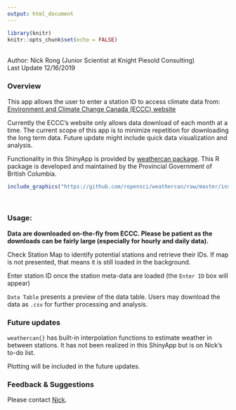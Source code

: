```yaml
---
output: html_document
---
```


```r
library(knitr)
knitr::opts_chunk$set(echo = FALSE)
```
<br/>
Author: Nick Rong (Junior Scientist at Knight Piesold Consulting) <br/>
Last Update 12/16/2019

### Overview
This app allows the user to enter a station ID to access climate data from:
[Environment and Climate Change Canada (ECCC) website](https://climate.weather.gc.ca/historical_data/search_historic_data_e.html)
<br/>

Currently the ECCC's website only allows data download of each month at a time. The current scope of this app is to minimize repetition for downloading the long term data. Future update might include quick data visualization and analysis.
<br/>

Functionality in this ShinyApp is provided by [weathercan package](https://github.com/ropensci/weathercan). This R package is developed and maintained by the Provincial Government of British Columbia.
<br/>
```r
include_graphics("https://github.com/ropensci/weathercan/raw/master/inst/assets/weathercan_logo.png")
```
<br/>


### Usage:

**Data are downloaded on-the-fly from ECCC. Please be patient as the downloads can be fairly large (especially for hourly and daily data).**

Check Station Map to identify potential stations and retrieve their IDs. If map is not presented, that means it is still loaded in the background.

Enter station ID once the station meta-data are loaded (the `Enter ID` box will appear)

`Data Table` presents a preview of the data table. Users may download the data as `.csv` for further processing and analysis.
<br/>

### Future updates

`weathercan{}` has built-in interpolation functions to estimate weather in between stations. It has not been realized in this ShinyApp but is on Nick's to-do list. 

Plotting will be included in the future updates.
<br/>

### Feedback & Suggestions

Please contact [Nick](https://github.com/nickyrong).
<br/>
